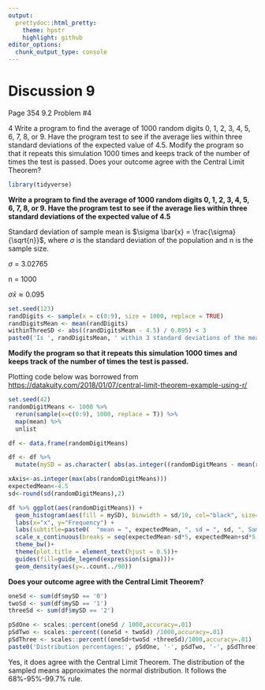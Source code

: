 ```yaml
---
output:
  prettydoc::html_pretty:
    theme: hpstr
    highlight: github
editor_options: 
  chunk_output_type: console
---
```


# Discussion 9

Page 354 9.2 Problem #4

4 Write a program to find the average of 1000 random digits 0, 1, 2, 3, 4, 5, 6, 7, 8, or 9. Have the program test to see if the average lies within three standard deviations of the expected value of 4.5. Modify the program so that it repeats this simulation 1000 times and keeps track of the number of times the test is passed. Does your outcome agree with the Central Limit Theorem?

```r
library(tidyverse)
```

**Write a program to find the average of 1000 random digits 0, 1, 2, 3, 4, 5, 6, 7, 8, or 9. Have the program test to see if the average lies within three standard deviations of the expected value of 4.5**

Standard deviation of sample mean is $\sigma \bar{x} = \frac{\sigma}{\sqrt{n}}$, where $\sigma$ is the standard deviation of the population and n is the sample size. 

$\sigma$ = 3.02765

n = 1000

$\sigma \bar{x} \approx 0.095$ 

```r
set.seed(123)
randDigits <- sample(x = c(0:9), size = 1000, replace = TRUE)
randDigitsMean <- mean(randDigits)
withinThreeSD <- abs((randDigitsMean - 4.5) / 0.095) < 3
paste0('Is ', randDigitsMean, ' within 3 standard deviations of the mean: ', withinThreeSD)
```

**Modify the program so that it repeats this simulation 1000 times and keeps track of the number of times the test is passed.**

Plotting code below was borrowed from <https://datakuity.com/2018/01/07/central-limit-theorem-example-using-r/>
```r
set.seed(42)
randomDigitMeans <- 1000 %>%
  rerun(sample(x=c(0:9), 1000, replace = T)) %>%
  map(mean) %>%
  unlist

df <- data.frame(randomDigitMeans)

df <- df %>%
  mutate(mySD = as.character( abs(as.integer((randomDigitMeans - mean(randomDigitMeans)) / sd(randomDigitMeans) ))))

xAxis<-as.integer(max(abs(randomDigitMeans)))
expectedMean<-4.5
sd<-round(sd(randomDigitMeans),2)

df %>% ggplot(aes(randomDigitMeans)) +
  geom_histogram(aes(fill = mySD), binwidth = sd/10, col="black", size=.1) + 
  labs(x="x", y="Frequency") + 
  labs(subtitle=paste0(  "mean = ", expectedMean, ", sd = ", sd, ", Sample size = ",1000,", # of samples = ",1000))+
  scale_x_continuous(breaks = seq(expectedMean-sd*5, expectedMean+sd*5, sd))+
  theme_bw()+
  theme(plot.title = element_text(hjust = 0.5))+
  guides(fill=guide_legend(expression(sigma)))+
  geom_density(aes(y=..count../90))
```

**Does your outcome agree with the Central Limit Theorem?**

```r
oneSd <- sum(df$mySD == '0')
twoSd <- sum(df$mySD == '1')
threeSd <- sum(df$mySD == '2')

pSdOne <- scales::percent(oneSd / 1000,accuracy=.01)
pSdTwo <- scales::percent((oneSd + twoSd) /1000,accuracy=.01)
pSdThree <- scales::percent((oneSd+twoSd +threeSd)/1000,accuracy=.01)
paste0('Distribution percentages:', pSdOne, '-', pSdTwo, '-', pSdThree)
```

Yes, it does agree with the Central Limit Theorem. The distribution of the sampled means approximates the normal distribution. It follows the 68%-95%-99.7% rule.